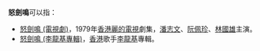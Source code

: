 '''怒劍鳴'''可以指：
* [[怒劍鳴_(電視劇)|怒劍鳴 (電視劇)]]，1979年[[香港|香港]][[麗的電視|麗的電視]]劇集，[[潘志文|潘志文]]、[[阮佩珍|阮佩珍]]、[[林國雄_(演員)|林國雄]]主演。
* [[怒劍鳴_(李龍基專輯)|怒劍鳴 (李龍基專輯)]]，[[香港|香港]]歌手[[李龍基|李龍基]]專輯。
{{disambig|N|cat=三字作品消歧義}}